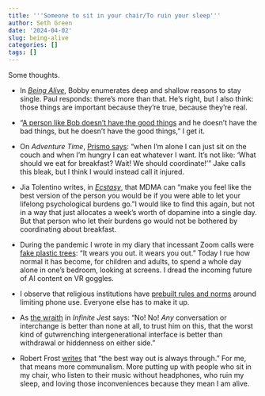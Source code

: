 ```yaml
---
title: '''Someone to sit in your chair/To ruin your sleep'''
author: Seth Green
date: '2024-04-02'
slug: being-alive
categories: []
tags: []
---
```


Some thoughts.

* In [_Being Alive_](https://genius.com/Original-broadway-cast-of-company-being-alive-lyrics), Bobby enumerates deep and shallow reasons to stay single. Paul responds: there's more than that. He's right, but I also think: those things are important because they're true, because they're real.

* "[A person like Bob doesn’t have the good things](https://genius.com/Original-broadway-cast-of-company-side-by-side-by-side-what-would-we-do-without-you-lyrics) and he doesn’t have the bad things,  but he doesn’t have the good things," I get it. 

* On _Adventure Time_, [Prismo says](https://www.youtube.com/watch?v=HZNYlvbUDcc): "when I’m alone I can just sit on the couch and when I’m hungry I can eat whatever I want. It’s not like: 'What should we eat for breakfast? Wait! We should coordinate!'" Jake calls this bleak, but I think I would instead call it injured.

* Jia Tolentino writes, in [_Ecstasy_](https://www.newyorker.com/magazine/2019/05/27/losing-religion-and-finding-ecstasy-in-houston), that MDMA can "make you feel like the best version of the person you would be if you were able to let your lifelong psychological burdens go."I would like to find this again, but not in a way that just allocates a week’s worth of dopamine into a single day. But that person who let their burdens go would not be bothered by coordinating about breakfast. 

* During the pandemic I wrote in my diary that incessant Zoom calls were [fake plastic trees](https://www.youtube.com/watch?v=n5h0qHwNrHk): "It wears you out. it wears you out." Today I rue how normal it has become, for children and adults, to spend a whole day alone in one's bedroom, looking at screens. I dread the incoming future of AI content on VR goggles. 

* I observe that religious institutions have [prebuilt rules and norms](https://www.lesswrong.com/posts/p7hW7E3fHF3PDzErk/sabbath-hard-and-go-home) around limiting phone use. Everyone else has to make it up.

* As [the wraith](https://ambiguities.wordpress.com/2008/11/02/the-wraith/) in _Infinite Jest_ says: "No! No! _Any_ conversation or interchange is better than none at all, to trust him on this, that the worst kind of gutwrenching intergenerational interface is better than withdrawal or hiddenness on either side."

* Robert Frost [writes](https://www.poetryverse.com/robert-frost-poems/a-servant-to-servants) that "the best way out is always through." For me, that means more communalism. More putting up with people who sit in my chair, who listen to their music without headphones, who ruin my sleep, and loving those inconveniences because they mean I am alive. 

